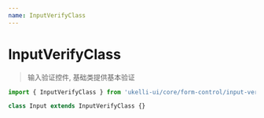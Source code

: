 ```yaml
---
name: InputVerifyClass
---
```



# InputVerifyClass

<PropsTable of={InputVerifyClass} />

> 输入验证控件, 基础类提供基本验证

```jsx static
import { InputVerifyClass } from 'ukelli-ui/core/form-control/input-verify'

class Input extends InputVerifyClass {}
```